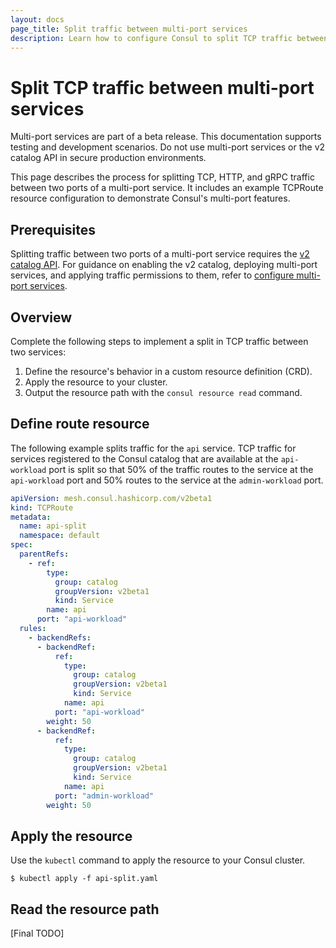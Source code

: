 ```yaml
---
layout: docs
page_title: Split traffic between multi-port services 
description: Learn how to configure Consul to split TCP traffic between two ports of a multi-port service using the TCPRoute resource and the v2 catalog API
---
```


# Split TCP traffic between multi-port services

<Warning>

Multi-port services are part of a beta release. This documentation supports testing and development scenarios. Do not use multi-port services or the v2 catalog API in secure production environments.

</Warning>

This page describes the process for splitting TCP, HTTP, and gRPC traffic between two ports of a multi-port service. It includes an example TCPRoute resource configuration to demonstrate Consul's multi-port features.

## Prerequisites

Splitting traffic between two ports of a multi-port service requires the [v2 catalog API](/consul/docs/architecture/catalog/v2). For guidance on enabling the v2 catalog, deploying multi-port services, and applying traffic permissions to them, refer to [configure multi-port services](/consul/docs/k8s/multiport/configure).

## Overview

Complete the following steps to implement a split in TCP traffic between two services:

1. Define the resource's behavior in a custom resource definition (CRD).
1. Apply the resource to your cluster.
1. Output the resource path with the `consul resource read` command.

## Define route resource

The following example splits traffic for the `api` service. TCP traffic for services registered to the Consul catalog that are available at the `api-workload` port is split so that 50% of the traffic routes to the service at the `api-workload` port and 50% routes to the service at the `admin-workload` port.

<CodeBlockConfig filename="api-split.yaml">

```yaml
apiVersion: mesh.consul.hashicorp.com/v2beta1
kind: TCPRoute
metadata:
  name: api-split
  namespace: default
spec:
  parentRefs:
    - ref:
        type: 
          group: catalog
          groupVersion: v2beta1
          kind: Service
        name: api
      port: "api-workload"
  rules:
    - backendRefs:
      - backendRef:
          ref: 
            type:
              group: catalog
              groupVersion: v2beta1
              kind: Service
            name: api
          port: "api-workload"
        weight: 50
      - backendRef:
          ref: 
            type:
              group: catalog
              groupVersion: v2beta1
              kind: Service
            name: api
          port: "admin-workload"
        weight: 50
```

</CodeBlockConfig>

## Apply the resource

Use the `kubectl` command to apply the resource to your Consul cluster.

```shell-session
$ kubectl apply -f api-split.yaml
```

## Read the resource path

[Final TODO]
